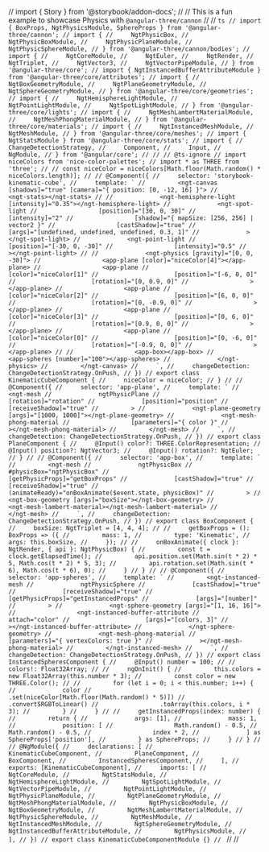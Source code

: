 // import { Story } from '@storybook/addon-docs';
//
// This is a fun example to showcase Physics with `@angular-three/cannon`
//
// ```ts
// import { BoxProps, NgtPhysicsModule, SphereProps } from '@angular-three/cannon';
// import {
//     NgtPhysicBox,
//     NgtPhysicBoxModule,
//     NgtPhysicPlaneModule,
//     NgtPhysicSphereModule,
// } from '@angular-three/cannon/bodies';
// import {
//     NgtCoreModule,
//     NgtEuler,
//     NgtRender,
//     NgtTriplet,
//     NgtVector3,
//     NgtVectorPipeModule,
// } from '@angular-three/core';
// import { NgtInstancedBufferAttributeModule } from '@angular-three/core/attributes';
// import {
//     NgtBoxGeometryModule,
//     NgtPlaneGeometryModule,
//     NgtSphereGeometryModule,
// } from '@angular-three/core/geometries';
// import {
//     NgtHemisphereLightModule,
//     NgtPointLightModule,
//     NgtSpotLightModule,
// } from '@angular-three/core/lights';
// import {
//     NgtMeshLambertMaterialModule,
//     NgtMeshPhongMaterialModule,
// } from '@angular-three/core/materials';
// import {
//     NgtInstancedMeshModule,
//     NgtMeshModule,
// } from '@angular-three/core/meshes';
// import { NgtStatsModule } from '@angular-three/core/stats';
// import {
//     ChangeDetectionStrategy,
//     Component,
//     Input,
//     NgModule,
// } from '@angular/core';
//
// // @ts-ignore
// import niceColors from 'nice-color-palettes';
// import * as THREE from 'three';
//
// const niceColor = niceColors[Math.floor(Math.random() * niceColors.length)];
//
// @Component({
//     selector: 'storybook-kinematic-cube',
//     template: `
//         <ngt-canvas [shadows]="true" [camera]="{ position: [0, -12, 16] }">
//             <ngt-stats></ngt-stats>
//
//             <ngt-hemisphere-light [intensity]="0.35"></ngt-hemisphere-light>
//             <ngt-spot-light
//                 [position]="[30, 0, 30]"
//                 [intensity]="2"
//                 [shadow]="{ mapSize: [256, 256] | vector2 }"
//                 [castShadow]="true"
//                 [args]="[undefined, undefined, undefined, 0.3, 1]"
//             ></ngt-spot-light>
//             <ngt-point-light
//                 [position]="[-30, 0, -30]"
//                 [intensity]="0.5"
//             ></ngt-point-light>
//
//             <ngt-physics [gravity]="[0, 0, -30]">
//                 <app-plane [color]="niceColor[4]"></app-plane>
//                 <app-plane
//                     [color]="niceColor[1]"
//                     [position]="[-6, 0, 0]"
//                     [rotation]="[0, 0.9, 0]"
//                 ></app-plane>
//                 <app-plane
//                     [color]="niceColor[2]"
//                     [position]="[6, 0, 0]"
//                     [rotation]="[0, -0.9, 0]"
//                 ></app-plane>
//                 <app-plane
//                     [color]="niceColor[3]"
//                     [position]="[0, 6, 0]"
//                     [rotation]="[0.9, 0, 0]"
//                 ></app-plane>
//                 <app-plane
//                     [color]="niceColor[0]"
//                     [position]="[0, -6, 0]"
//                     [rotation]="[-0.9, 0, 0]"
//                 ></app-plane>
//
//                 <app-box></app-box>
//                 <app-spheres [number]="100"></app-spheres>
//             </ngt-physics>
//         </ngt-canvas>
//     `,
//     changeDetection: ChangeDetectionStrategy.OnPush,
// })
// export class KinematicCubeComponent {
//     niceColor = niceColor;
// }
//
// @Component({
//     selector: 'app-plane',
//     template: `
//         <ngt-mesh
//             ngtPhysicPlane
//             [rotation]="rotation"
//             [position]="position"
//             [receiveShadow]="true"
//         >
//             <ngt-plane-geometry [args]="[1000, 1000]"></ngt-plane-geometry>
//             <ngt-mesh-phong-material
//                 [parameters]="{ color }"
//             ></ngt-mesh-phong-material>
//         </ngt-mesh>
//     `,
//     changeDetection: ChangeDetectionStrategy.OnPush,
// })
// export class PlaneComponent {
//     @Input() color?: THREE.ColorRepresentation;
//     @Input() position?: NgtVector3;
//     @Input() rotation?: NgtEuler;
// }
//
// @Component({
//     selector: 'app-box',
//     template: `
//         <ngt-mesh
//             ngtPhysicBox
//             #physicBox="ngtPhysicBox"
//             [getPhysicProps]="getBoxProps"
//             [castShadow]="true"
//             [receiveShadow]="true"
//             (animateReady)="onBoxAnimate($event.state, physicBox)"
//         >
//             <ngt-box-geometry [args]="boxSize"></ngt-box-geometry>
//             <ngt-mesh-lambert-material></ngt-mesh-lambert-material>
//         </ngt-mesh>
//     `,
//     changeDetection: ChangeDetectionStrategy.OnPush,
// })
// export class BoxComponent {
//     boxSize: NgtTriplet = [4, 4, 4];
//
//     getBoxProps = (): BoxProps => ({
//         mass: 1,
//         type: 'Kinematic',
//         args: this.boxSize,
//     });
//
//     onBoxAnimate({ clock }: NgtRender, { api }: NgtPhysicBox) {
//         const t = clock.getElapsedTime();
//         api.position.set(Math.sin(t * 2) * 5, Math.cos(t * 2) * 5, 3);
//         api.rotation.set(Math.sin(t * 6), Math.cos(t * 6), 0);
//     }
// }
//
// @Component({
//     selector: 'app-spheres',
//     template: `
//         <ngt-instanced-mesh
//             ngtPhysicSphere
//             [castShadow]="true"
//             [receiveShadow]="true"
//             [getPhysicProps]="getInstancedProps"
//             [args]="[number]"
//         >
//             <ngt-sphere-geometry [args]="[1, 16, 16]">
//                 <ngt-instanced-buffer-attribute
//                     attach="color"
//                     [args]="[colors, 3]"
//                 ></ngt-instanced-buffer-attribute>
//             </ngt-sphere-geometry>
//             <ngt-mesh-phong-material
//                 [parameters]="{ vertexColors: true }"
//             ></ngt-mesh-phong-material>
//         </ngt-instanced-mesh>
//     `,
//     changeDetection: ChangeDetectionStrategy.OnPush,
// })
// export class InstancedSpheresComponent {
//     @Input() number = 100;
//
//     colors!: Float32Array;
//
//     ngOnInit() {
//         this.colors = new Float32Array(this.number * 3);
//         const color = new THREE.Color();
//
//         for (let i = 0; i < this.number; i++) {
//             color
//                 .set(niceColor[Math.floor(Math.random() * 5)])
//                 .convertSRGBToLinear()
//                 .toArray(this.colors, i * 3);
//         }
//     }
//
//     getInstancedProps(index: number) {
//         return {
//             args: [1],
//             mass: 1,
//             position: [
//                 Math.random() - 0.5,
//                 Math.random() - 0.5,
//                 index * 2,
//             ] as SphereProps['position'],
//         } as SphereProps;
//     }
// }
//
// @NgModule({
//     declarations: [
//         KinematicCubeComponent,
//         PlaneComponent,
//         BoxComponent,
//         InstancedSpheresComponent,
//     ],
//     exports: [KinematicCubeComponent],
//     imports: [
//         NgtCoreModule,
//         NgtStatsModule,
//         NgtHemisphereLightModule,
//         NgtSpotLightModule,
//         NgtVectorPipeModule,
//         NgtPointLightModule,
//         NgtPhysicPlaneModule,
//         NgtPlaneGeometryModule,
//         NgtMeshPhongMaterialModule,
//         NgtPhysicBoxModule,
//         NgtBoxGeometryModule,
//         NgtMeshLambertMaterialModule,
//         NgtPhysicSphereModule,
//         NgtMeshModule,
//         NgtInstancedMeshModule,
//         NgtSphereGeometryModule,
//         NgtInstancedBufferAttributeModule,
//         NgtPhysicsModule,
//     ],
// })
// export class KinematicCubeComponentModule {}
// ```
//
// <Story id="examples-kinematic-cube--default" height={480} />
